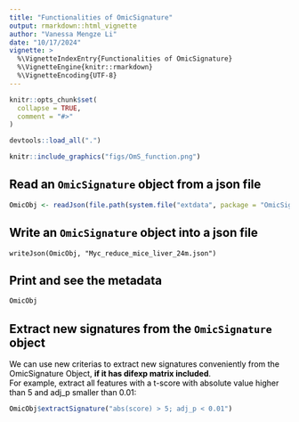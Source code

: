 ```yaml
---
title: "Functionalities of OmicSignature"
output: rmarkdown::html_vignette
author: "Vanessa Mengze Li"
date: "10/17/2024"
vignette: >
  %\VignetteIndexEntry{Functionalities of OmicSignature}
  %\VignetteEngine{knitr::rmarkdown}
  %\VignetteEncoding{UTF-8}
---
```


```r
knitr::opts_chunk$set(
  collapse = TRUE,
  comment = "#>"
)
```

```r
devtools::load_all(".")
```
<font color = "#000000">

```r
knitr::include_graphics("figs/OmS_function.png")
```

## Read an `OmicSignature` object from a json file
```r
OmicObj <- readJson(file.path(system.file("extdata", package = "OmicSignature"), "Myc_reduce_mice_liver_24m_obj.json"))
```

## Write an `OmicSignature` object into a json file
```
writeJson(OmicObj, "Myc_reduce_mice_liver_24m.json")
```

## Print and see the metadata
```r
OmicObj
```


## Extract new signatures from the `OmicSignature` object
We can use new criterias to extract new signatures conveniently from 
the OmicSignature Object, **if it has difexp matrix included**.  
For example, extract all features with a t-score with absolute value 
higher than 5 and adj_p smaller than 0.01:  

```r
OmicObj$extractSignature("abs(score) > 5; adj_p < 0.01")
```

</font>
--
